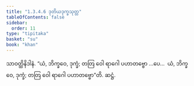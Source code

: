 ```yaml
---
title: "1.3.4.6 ဒုတိယဒုက္ခသုတ္တ"
tableOfContents: false
sidebar:
  order: 11
type: "tipitaka"
basket: "su"
book: "khan"
---
```



<DynamicBreadcrumb />

<Division number="141" book="khan">

<Paragraph number="771" book="khan">
သာဝတ္ထိနိဒါနံ. “ယံ, ဘိက္ခဝေ, ဒုက္ခံ; တတြ ဝေါ ရာဂေါ ပဟာတဗ္ဗော …ပေ…  ယံ, ဘိက္ခဝေ, ဒုက္ခံ; တတြ ဝေါ ရာဂေါ ပဟာတဗ္ဗော”တိ.

</Paragraph>
</Division>

<Paragraph number="772" type="center" book="khan">
ဆဋ္ဌံ.
</Paragraph>